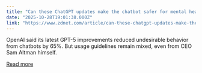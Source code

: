 ```yaml
---
title: "Can these ChatGPT updates make the chatbot safer for mental health?"
date: "2025-10-28T19:01:38.000Z"
link: "https://www.zdnet.com/article/can-these-chatgpt-updates-make-the-chatbot-safer-for-mental-health/"
---
```


OpenAI said its latest GPT-5 improvements reduced undesirable behavior from chatbots by 65%. But usage guidelines remain mixed, even from CEO Sam Altman himself.

[Read more](https://www.zdnet.com/article/can-these-chatgpt-updates-make-the-chatbot-safer-for-mental-health/)
